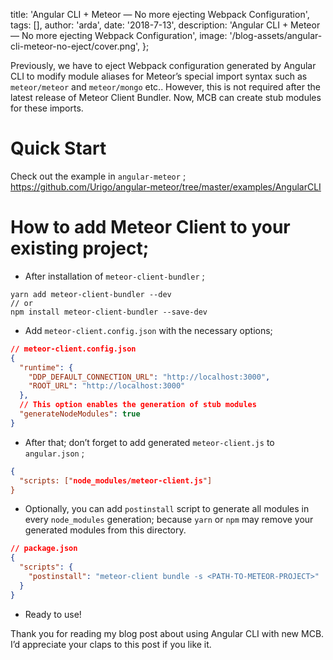 
  title: 'Angular CLI + Meteor — No more ejecting Webpack Configuration',
  tags: [],
  author: 'arda',
  date: '2018-7-13',
  description: 'Angular CLI + Meteor — No more ejecting Webpack Configuration',
  image: '/blog-assets/angular-cli-meteor-no-eject/cover.png',
};


Previously, we have to eject Webpack configuration generated by Angular CLI to modify module aliases for Meteor’s special import syntax such as `meteor/meteor` and `meteor/mongo` etc.. However, this is not required after the latest release of Meteor Client Bundler. Now, MCB can create stub modules for these imports.

# Quick Start

Check out the example in `angular-meteor` ; <https://github.com/Urigo/angular-meteor/tree/master/examples/AngularCLI>

# How to add Meteor Client to your existing project;

- After installation of `meteor-client-bundler` ;

```
yarn add meteor-client-bundler --dev
// or
npm install meteor-client-bundler --save-dev
```

- Add `meteor-client.config.json` with the necessary options;

```json
// meteor-client.config.json
{
  "runtime": {
    "DDP_DEFAULT_CONNECTION_URL": "http://localhost:3000",
    "ROOT_URL": "http://localhost:3000"
  },
  // This option enables the generation of stub modules
  "generateNodeModules": true
}
```

- After that; don’t forget to add generated `meteor-client.js` to `angular.json` ;

```json
{
  "scripts: ["node_modules/meteor-client.js"]
}
```

- Optionally, you can add `postinstall` script to generate all modules in every `node_modules` generation; because `yarn` or `npm` may remove your generated modules from this directory.

```json
// package.json
{
  "scripts": {
    "postinstall": "meteor-client bundle -s <PATH-TO-METEOR-PROJECT>"
  }
}
```

- Ready to use!

Thank you for reading my blog post about using Angular CLI with new MCB. I’d appreciate your claps to this post if you like it.
